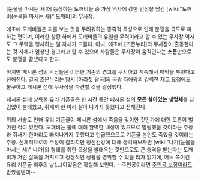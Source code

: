 [눈물을 마시는 새]에 등장하는 도깨비들 중 가장 역사에 강한 인상을 남긴 [wiki:"도깨비(눈물을 마시는 새)" 도깨비]의 [[무사장]]. 

애초에 도깨비들은 피를 보는 것을 두려워하는 종족적 특성으로 인해 분쟁을 극도로 피하는 편이며, 이러한 상황 하에서 도깨비들의 유일한 무력이라고 할 수 있는 무사장 역시도 그 무력을 행사하는 일 자체가 드물다. 아니, 애초에 [즈믄누리]의 무사장이 출동한다는 것 자체가 엄청난 경고라고 할 수 있으며 사람들은 무사장이 움직인다는 '''소문'''만으로도 분쟁을 끝냈다고 한다.

하지만 페시론 섬의 악당들은 이러한 기존의 경고를 무시하고 계속해서 패악을 부렸다고 전해진다. 결국 즈믄누리는 당시 [아라짓 왕국]의 국왕 자애왕의 강력한 재고 요청에도 불구하고 페시론 섬에 무사장을 파견할 것을 결정했다.

페시론 섬에 상륙한 유리 기픈골은 한 시간 동안 페시론 섬의 '''모든 살아있는 생명체'''를 남김없이 불태웠고, 쥐새끼 한 마리 살아 나가지 못했다고 전해진다.

위의 서술로 인해 유리 기픈골이 페시론 섬에서 죽음을 맞이한 것인가에 대한 토론이 벌어진 적이 있었다. 도깨비는 불에 대해 완벽한 내성이 있으므로 멀쩡했을 것이라는 주장과 쥐새기 한마리도 빠져나가지 못했다고 언급됐으므로 기픈골 본인도 죽었을 것이라는 주장. 신체적으로야 주장이 갈리지만 정신건강에 대해 생각해보자면 [wiki:"나가(눈물을 마시는 새)" 나가]의 형태를 취한 목상을 불태우는 것만으로도 큰 충격을 받는다는 도깨비가 저런 살육을 저지르고 정상적인 생활을 영위할 수 있을 리가 없기에, 어느 쪽이건 유리 기픈골 최후의 날(...)이었음은 확실해 보인다. --주인공이라면 [[주인공 보정]]이라도 받았을텐데--
